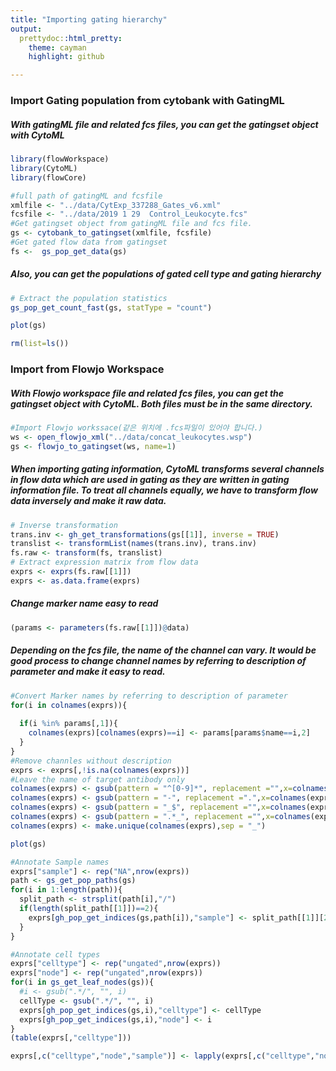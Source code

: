 ```yaml
---
title: "Importing gating hierarchy"
output:
  prettydoc::html_pretty:
    theme: cayman
    highlight: github

---
```

### Import Gating population from cytobank with GatingML 

##### With gatingML file and related fcs files, you can get the gatingset object with CytoML
```r
library(flowWorkspace)
library(CytoML)
library(flowCore)

#full path of gatingML and fcsfile 
xmlfile <- "../data/CytExp_337288_Gates_v6.xml"
fcsfile <- "../data/2019 1 29  Control_Leukocyte.fcs"
#Get gatingset object from gatingML file and fcs file.
gs <- cytobank_to_gatingset(xmlfile, fcsfile)
#Get gated flow data from gatingset
fs <-  gs_pop_get_data(gs)
```

##### Also, you can get the populations of gated cell type and gating hierarchy
```r
# Extract the population statistics
gs_pop_get_count_fast(gs, statType = "count")
```

```r
plot(gs)
```

```r
rm(list=ls())
```


### Import from Flowjo Workspace
##### With Flowjo workspace file and related fcs files, you can get the gatingset object with CytoML. Both files must be in the same directory. 

```r
#Import Flowjo workssace(같은 위치에 .fcs파일이 있어야 합니다.)
ws <- open_flowjo_xml("../data/concat_leukocytes.wsp")
gs <- flowjo_to_gatingset(ws, name=1)
```

##### When importing gating information, CytoML transforms several channels in flow data which are used in gating as they are written in gating information file. To treat all channels equally, we have to transform flow data inversely and make it raw data. 

```r
# Inverse transformation
trans.inv <- gh_get_transformations(gs[[1]], inverse = TRUE) 
translist <- transformList(names(trans.inv), trans.inv)
fs.raw <- transform(fs, translist)
# Extract expression matrix from flow data 
exprs <- exprs(fs.raw[[1]])
exprs <- as.data.frame(exprs)
```


##### Change marker name easy to read 
```r
(params <- parameters(fs.raw[[1]])@data)
```
##### Depending on the fcs file, the name of the channel can vary. It would be good process to change channel names by referring to description of parameter and make it easy to read.

```r
#Convert Marker names by referring to description of parameter  
for(i in colnames(exprs)){
  
  if(i %in% params[,1]){
    colnames(exprs)[colnames(exprs)==i] <- params[params$name==i,2]
  }
}
#Remove channles without description 
exprs <- exprs[,!is.na(colnames(exprs))] 
#Leave the name of target antibody only
colnames(exprs) <- gsub(pattern = "^[0-9]*", replacement ="",x=colnames(exprs))
colnames(exprs) <- gsub(pattern = "-", replacement =".",x=colnames(exprs))
colnames(exprs) <- gsub(pattern = "_$", replacement ="",x=colnames(exprs))
colnames(exprs) <- gsub(pattern = ".*_", replacement ="",x=colnames(exprs))
colnames(exprs) <- make.unique(colnames(exprs),sep = "_")
```

```r
plot(gs)
```


```r
#Annotate Sample names
exprs["sample"] <- rep("NA",nrow(exprs))
path <- gs_get_pop_paths(gs)
for(i in 1:length(path)){
  split_path <- strsplit(path[i],"/")
  if(length(split_path[[1]])==2){
    exprs[gh_pop_get_indices(gs,path[i]),"sample"] <- split_path[[1]][2]
  }
}
```

```r
#Annotate cell types
exprs["celltype"] <- rep("ungated",nrow(exprs))
exprs["node"] <- rep("ungated",nrow(exprs))
for(i in gs_get_leaf_nodes(gs)){
  #i <- gsub(".*/", "", i)
  cellType <- gsub(".*/", "", i)
  exprs[gh_pop_get_indices(gs,i),"celltype"] <- cellType
  exprs[gh_pop_get_indices(gs,i),"node"] <- i
}
(table(exprs[,"celltype"]))
```

```r
exprs[,c("celltype","node","sample")] <- lapply(exprs[,c("celltype","node","sample")], as.factor)
```







